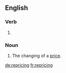 ==English==

===Verb===
{{head|en}}

# {{present participle of|reprice}}

===Noun===
{{en-noun}}

# The changing of a [[price]].

[[de:repricing]]
[[fr:repricing]]
